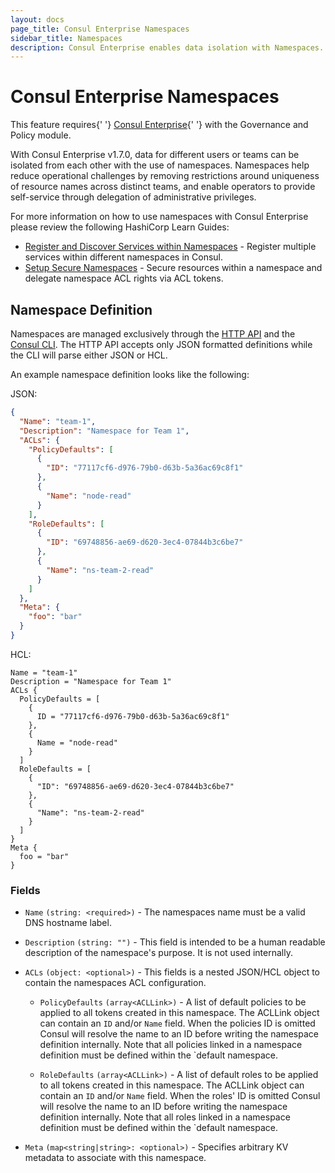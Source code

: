 ```yaml
---
layout: docs
page_title: Consul Enterprise Namespaces
sidebar_title: Namespaces
description: Consul Enterprise enables data isolation with Namespaces.
---
```


# Consul Enterprise Namespaces

<EnterpriseAlert>
  This feature requires{' '}
  <a href="https://www.hashicorp.com/products/consul/">Consul Enterprise</a>{' '}
  with the Governance and Policy module.
</EnterpriseAlert>

With Consul Enterprise v1.7.0, data for different users or teams
can be isolated from each other with the use of namespaces. Namespaces help reduce operational challenges
by removing restrictions around uniqueness of resource names across distinct teams, and enable operators
to provide self-service through delegation of administrative privileges.

For more information on how to use namespaces with Consul Enterprise please review the following HashiCorp Learn Guides:

- [Register and Discover Services within Namespaces](https://learn.hashicorp.com/tutorials/consul/namespaces-share-datacenter-access) - Register multiple services within different namespaces in Consul.
- [Setup Secure Namespaces](https://learn.hashicorp.com/tutorials/consul/namespaces-secure-shared-access) - Secure resources within a namespace and delegate namespace ACL rights via ACL tokens.

## Namespace Definition

Namespaces are managed exclusively through the [HTTP API](/api/namespaces) and the [Consul CLI](/docs/commands/namespace).
The HTTP API accepts only JSON formatted definitions while the CLI will parse either JSON or HCL.

An example namespace definition looks like the following:

JSON:

```json
{
  "Name": "team-1",
  "Description": "Namespace for Team 1",
  "ACLs": {
    "PolicyDefaults": [
      {
        "ID": "77117cf6-d976-79b0-d63b-5a36ac69c8f1"
      },
      {
        "Name": "node-read"
      }
    ],
    "RoleDefaults": [
      {
        "ID": "69748856-ae69-d620-3ec4-07844b3c6be7"
      },
      {
        "Name": "ns-team-2-read"
      }
    ]
  },
  "Meta": {
    "foo": "bar"
  }
}
```

HCL:

```hcl
Name = "team-1"
Description = "Namespace for Team 1"
ACLs {
  PolicyDefaults = [
    {
      ID = "77117cf6-d976-79b0-d63b-5a36ac69c8f1"
    },
    {
      Name = "node-read"
    }
  ]
  RoleDefaults = [
    {
      "ID": "69748856-ae69-d620-3ec4-07844b3c6be7"
    },
    {
      "Name": "ns-team-2-read"
    }
  ]
}
Meta {
  foo = "bar"
}
```

### Fields

- `Name` `(string: <required>)` - The namespaces name must be a valid DNS hostname label.

- `Description` `(string: "")` - This field is intended to be a human readable description of the
  namespace's purpose. It is not used internally.

- `ACLs` `(object: <optional>)` - This fields is a nested JSON/HCL object to contain the namespaces
  ACL configuration.

  - `PolicyDefaults` `(array<ACLLink>)` - A list of default policies to be applied to all tokens
    created in this namespace. The ACLLink object can contain an `ID` and/or `Name` field. When the
    policies ID is omitted Consul will resolve the name to an ID before writing the namespace
    definition internally. Note that all policies linked in a namespace definition must be defined
    within the `default namespace.

  - `RoleDefaults` `(array<ACLLink>)` - A list of default roles to be applied to all tokens
    created in this namespace. The ACLLink object can contain an `ID` and/or `Name` field. When the
    roles' ID is omitted Consul will resolve the name to an ID before writing the namespace
    definition internally. Note that all roles linked in a namespace definition must be defined
    within the `default namespace.

- `Meta` `(map<string|string>: <optional>)` - Specifies arbitrary KV metadata to associate with
  this namespace.
